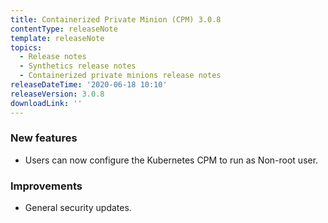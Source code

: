 ```yaml
---
title: Containerized Private Minion (CPM) 3.0.8
contentType: releaseNote
template: releaseNote
topics:
  - Release notes
  - Synthetics release notes
  - Containerized private minions release notes
releaseDateTime: '2020-06-18 10:10'
releaseVersion: 3.0.8
downloadLink: ''
---
```


### New features

* Users can now configure the Kubernetes CPM to run as Non-root user.

### Improvements

* General security updates.
